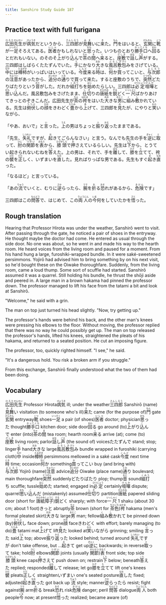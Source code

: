 ```yaml
---
title: Sanshiro Study Guide 187
---
```


## Practice text with full furigana

<p>
<ruby><rb>広田</rb><rt>ひろた</rt></ruby><ruby><rb>先生</rb><rt>せんせい</rt></ruby>が<ruby><rb>病気</rb><rt>びょうき</rt></ruby>だというから、<ruby><rb>三四郎</rb><rt>さんしろう</rt></ruby>が<ruby><rb>見舞</rb><rt>みま</rt></ruby>いに<ruby><rb>来</rb><rt>き</rt></ruby>た。<ruby><rb>門</rb><rt>もん</rt></ruby>をはいると、<ruby><rb>玄関</rb><rt>げんかん</rt></ruby>に<ruby><rb>靴</rb><rt>くつ</rt></ruby>が<ruby><rb>一足</rb><rt>いっそく</rt></ruby>そろえてある。<ruby><rb>医者</rb><rt>いしゃ</rt></ruby>かもしれないと<ruby><rb>思</rb><rt>おも</rt></ruby>った。いつものとおり<ruby><rb>勝手口</rb><rt>かってぐち</rt></ruby>へ<ruby><rb>回</rb><rt>まわ</rt></ruby>るとだれもいない。のそのそ<ruby><rb>上</rb><rt>あ</rt></ruby>がり<ruby><rb>込</rb><rt>こ</rt></ruby>んで<ruby><rb>茶</rb><rt>ちゃ</rt></ruby>の<ruby><rb>間</rb><rt>ま</rt></ruby>へ<ruby><rb>来</rb><rt>く</rt></ruby>ると、<ruby><rb>座敷</rb><rt>ざしき</rt></ruby>で<ruby><rb>話</rb><rt>はな</rt></ruby>し<ruby><rb>声</rb><rt>ごえ</rt></ruby>がする。三四郎はしばらくたたずんでいた。<ruby><rb>手</rb><rt>て</rt></ruby>にかなり<ruby><rb>大</rb><rt>おお</rt></ruby>きな<ruby><rb>風呂敷</rb><rt>ふろしき</rt></ruby><ruby><rb>包</rb><rt>づつ</rt></ruby>みをさげている。<ruby><rb>中</rb><rt>なか</rt></ruby>には<ruby><rb>樽柿</rb><rt>たるがき</rt></ruby>がいっぱいはいっている。<ruby><rb>今度</rb><rt>こんど</rt></ruby>来る<ruby><rb>時</rb><rt>とき</rt></ruby>は、<ruby><rb>何</rb><rt>なに</rt></ruby>か<ruby><rb>買</rb><rt>か</rt></ruby>ってこいと、<ruby><rb>与次郎</rb><rt>よじろう</rt></ruby>の<ruby><rb>注意</rb><rt>ちゅうい</rt></ruby>があったから、<ruby><rb>追分</rb><rt>おいわけ</rt></ruby>の<ruby><rb>通</rb><rt>とお</rt></ruby>りで買って来た。すると座敷のうちで、<ruby><rb>突然</rb><rt>とつぜん</rt></ruby>どたりばたりという<ruby><rb>音</rb><rt>おと</rt></ruby>がした。だれか<ruby><rb>組打</rb><rt>くみう</rt></ruby>ちを<ruby><rb>始</rb><rt>はじ</rt></ruby>めたらしい。三四郎は<ruby><rb>必定</rb><rt>ひつじょう</rt></ruby><ruby><rb>喧嘩</rb><rt>けんか</rt></ruby>と<ruby><rb>思</rb><rt>おも</rt></ruby>い<ruby><rb>込</rb><rt>こ</rt></ruby>んだ。風呂敷包みをさげたまま、<ruby><rb>仕切</rb><rt>しき</rt></ruby>りの<ruby><rb>唐紙</rb><rt>からかみ</rt></ruby>を<ruby><rb>鋭</rb><rt>する</rt></ruby>どく<ruby><rb>一尺</rb><rt>いっしゃく</rt></ruby>ばかりあけてきっとのぞきこんだ。広田先生が<ruby><rb>茶</rb><rt>ちゃ</rt></ruby>の<ruby><rb>袴</rb><rt>はかま</rt></ruby>をはいた<ruby><rb>大</rb><rt>おお</rt></ruby>きな<ruby><rb>男</rb><rt>おとこ</rt></ruby>に<ruby><rb>組</rb><rt>く</rt></ruby>み<ruby><rb>敷</rb><rt>し</rt></ruby>かれている。先生は<ruby><rb>俯伏</rb><rt>うつぶ</rt></ruby>しの<ruby><rb>顔</rb><rt>かお</rt></ruby>をきわどく<ruby><rb>畳</rb><rt>たたみ</rt></ruby>から<ruby><rb>上</rb><rt>あ</rt></ruby>げて、三四郎を<ruby><rb>見</rb><rt>み</rt></ruby>たが、にやりと<ruby><rb>笑</rb><rt>わら</rt></ruby>いながら、
</p>

<p>
「やあ、おいで」と<ruby><rb>言</rb><rt>い</rt></ruby>った。<ruby><rb>上</rb><rt>うえ</rt></ruby>の男はちょっと<ruby><rb>振</rb><rt>ふ</rt></ruby>り<ruby><rb>返</rb><rt>かえ</rt></ruby>ったままである。
</p>

<p>
「先生、<ruby><rb>失礼</rb><rt>しつれい</rt></ruby>ですが、<ruby><rb>起</rb><rt>お</rt></ruby>きてごらんなさい」と言う。なんでも先生の手を<ruby><rb>逆</rb><rt>ぎゃく</rt></ruby>に<ruby><rb>取</rb><rt>と</rt></ruby>って、<ruby><rb>肘</rb><rt>ひじ</rt></ruby>の<ruby><rb>関節</rb><rt>つがい</rt></ruby>を<ruby><rb>表</rb><rt>おもて</rt></ruby>から、<ruby><rb>膝頭</rb><rt>ひざがしら</rt></ruby>で<ruby><rb>押</rb><rt>お</rt></ruby>さえているらしい。先生は<ruby><rb>下</rb><rt>した</rt></ruby>から、とうてい起きられないむねを<ruby><rb>答</rb><rt>こた</rt></ruby>えた。上の男は、それで、手を<ruby><rb>離</rb><rt>はな</rt></ruby>して、<ruby><rb>膝</rb><rt>ひざ</rt></ruby>を<ruby><rb>立</rb><rt>た</rt></ruby>てて、袴の<ruby><rb>襞</rb><rt>ひだ</rt></ruby>を<ruby><rb>正</rb><rt>ただ</rt></ruby>しく、いずまいを<ruby><rb>直</rb><rt>なお</rt></ruby>した。見ればりっぱな男である。先生もすぐ<ruby><rb>起</rb><rt>お</rt></ruby>き<ruby><rb>直</rb><rt>なお</rt></ruby>った。
</p>

<p>「なるほど」と言っている。</p>
<p>
「あの<ruby><rb>流</rb><rt>りゅう</rt></ruby>でいくと、むりに<ruby><rb>逆</rb><rt>さか</rt></ruby>らったら、<ruby><rb>腕</rb><rt>うで</rt></ruby>を<ruby><rb>折</rb><rt>お</rt></ruby>る<ruby><rb>恐</rb><rt>おそ</rt></ruby>れがあるから、<ruby><rb>危険</rb><rt>きけん</rt></ruby>です」
</p>

<p>
三四郎はこの<ruby><rb>問答</rb><rt>もんどう</rt></ruby>で、はじめて、この<ruby><rb>両人</rb><rt>りょうにん</rt></ruby>の<ruby><rb>今</rb><rt>いま</rt></ruby>何をしていたかを<ruby><rb>悟</rb><rt>さと</rt></ruby>った。
</p>


## Rough translation

Hearing that Professor Hirota was under the weather, Sanshirō went to visit. After passing through the gate, he noticed a pair of shoes in the entryway. He thought maybe the doctor had come. He entered as usual through the side door. No one was about, so he went in and made his way to the hearth room. He heard voices from the living room and paused for a moment. From his hand hung a large, furoshiki-wrapped bundle. In it were saké-sweetened persimmons. Yojirō had advised him to bring something by on his next visit, so he'd bought these on the Oiwake thoroughfare. Suddenly, from the living room, came a loud thump. Some sort of scuffle had started. Sanshirō assumed it was a quarrel. Still holding his bundle, he thrust the shōji aside and peered in. A large man in a brown hakama had pinned the professor down. The professor managed to lift his face from the tatami a bit and look at Sanshirō.

"Welcome," he said with a grin.

The man on top just turned his head slightly. "Now, try getting up."

The professor's hands were behind his back, and the other man's knees were pressing his elbows to the floor. Without moving, the professor replied that there was no way he could possibly get up. The man on top released the professor's hands, lifted his knees, straightened the pleats of his hakama, and returned to a seated position. He cut an imposing figure.

The professor, too, quickly righted himself. "I see," he said.

"It's a dangerous hold. You risk a broken arm if you struggle."

From this exchange, Sanshirō finally understood what the two of them had been doing.            


## Vocabulary

<p>
<span class="vocabstudy"><ruby><rb>広田</rb><rt>ひろた</rt></ruby><ruby><rb>先生</rb><rt>せんせい</rt></ruby>&nbsp;Professor Hirota</span><span class="vocabstudy"><ruby><rb>病気</rb><rt>びょうき</rt></ruby>&nbsp;ill; under the weather</span><span class="vocabstudy"><ruby><rb>三四郎</rb><rt>さんしろう</rt></ruby>&nbsp;Sanshirō (name)</span><span class="vocabstudy"><ruby><rb>見舞</rb><rt>みま</rt></ruby>い&nbsp;visitation (to someone who's ill)</span><span class="vocabstudy"><ruby><rb>来</rb><rt>き</rt></ruby>た&nbsp;came (for the purpose of)</span><span class="vocabstudy"><ruby><rb>門</rb><rt>もん</rt></ruby>&nbsp;gate</span><span class="vocabstudy"><ruby><rb>玄関</rb><rt>げんかん</rt></ruby>&nbsp;entryway</span><span class="vocabstudy"><ruby><rb>靴</rb><rt>くつ</rt></ruby>&nbsp;shoes</span><span class="vocabstudy"><ruby><rb>一足</rb><rt>いっそく</rt></ruby>&nbsp;a pair (of shoes)</span><span class="vocabstudy"><ruby><rb>医者</rb><rt>いしゃ</rt></ruby>&nbsp;doctor; physician</span><span class="vocabstudy"><ruby><rb>思</rb><rt>おも</rt></ruby>った&nbsp;thought</span><span class="vocabstudy"><ruby><rb>勝手口</rb><rt>かってぐち</rt></ruby>&nbsp;kitchen door; side door</span><span class="vocabstudy"><ruby><rb>回</rb><rt>まわ</rt></ruby>る&nbsp;go around (to)</span><span class="vocabstudy"><ruby><rb>上</rb><rt>あ</rt></ruby>がり<ruby><rb>込</rb><rt>こ</rt></ruby>んで&nbsp;enter (into)</span><span class="vocabstudy"><ruby><rb>茶</rb><rt>ちゃ</rt></ruby>の<ruby><rb>間</rb><rt>ま</rt></ruby>&nbsp;tea room; hearth room</span><span class="vocabstudy"><ruby><rb>来</rb><rt>く</rt></ruby>る&nbsp;arrive (at); come (to)</span><span class="vocabstudy"><ruby><rb>座敷</rb><rt>ざしき</rt></ruby>&nbsp;living room; parlor</span><span class="vocabstudy"><ruby><rb>話</rb><rt>はな</rt></ruby>し<ruby><rb>声</rb><rt>ごえ</rt></ruby>&nbsp;(the sound of) voices</span><span class="vocabstudy">たたずんで&nbsp;stand; stop; linger</span><span class="vocabstudy"><ruby><rb>手</rb><rt>て</rt></ruby>&nbsp;hand</span><span class="vocabstudy"><ruby><rb>大</rb><rt>おお</rt></ruby>きな&nbsp;large</span><span class="vocabstudy"><ruby><rb>風呂敷</rb><rt>ふろしき</rt></ruby><ruby><rb>包</rb><rt>づつ</rt></ruby>み&nbsp;bundle wrapped in furoshiki (carrying cloth)</span><span class="vocabstudy"><ruby><rb>中</rb><rt>なか</rt></ruby>&nbsp;inside</span><span class="vocabstudy"><ruby><rb>樽柿</rb><rt>たるがき</rt></ruby>&nbsp;persimmons mellowed in a saké cask</span><span class="vocabstudy"><ruby><rb>今度</rb><rt>こんど</rt></ruby>&nbsp;next time</span><span class="vocabstudy"><ruby><rb>時</rb><rt>とき</rt></ruby>&nbsp;time; occasion</span><span class="vocabstudy"><ruby><rb>何</rb><rt>なに</rt></ruby>か&nbsp;something</span><span class="vocabstudy"><ruby><rb>買</rb><rt>か</rt></ruby>ってこい&nbsp;buy (and bring with)</span><span class="vocabstudy"><ruby><rb>与次郎</rb><rt>よじろう</rt></ruby>&nbsp;Yojirō (name)</span><span class="vocabstudy"><ruby><rb>注意</rb><rt>ちゅうい</rt></ruby>&nbsp;advice</span><span class="vocabstudy"><ruby><rb>追分</rb><rt>おいわけ</rt></ruby>&nbsp;Oiwake (place name)</span><span class="vocabstudy"><ruby><rb>通</rb><rt>とお</rt></ruby>り&nbsp;boulevard; main thoroughfare</span><span class="vocabstudy"><ruby><rb>突然</rb><rt>とつぜん</rt></ruby>&nbsp;suddenly</span><span class="vocabstudy">どたりばたり&nbsp;plop; thump</span><span class="vocabstudy"><ruby><rb>音</rb><rt>おと</rt></ruby>&nbsp;sound</span><span class="vocabstudy"><ruby><rb>組打</rb><rt>くみう</rt></ruby>ち&nbsp;scuffle; tussle</span><span class="vocabstudy"><ruby><rb>始</rb><rt>はじ</rt></ruby>めた&nbsp;started; engaged in</span><span class="vocabstudy"><ruby><rb>必定</rb><rt>ひつじょう</rt></ruby>&nbsp;certainly</span><span class="vocabstudy"><ruby><rb>喧嘩</rb><rt>けんか</rt></ruby>&nbsp;dispute; quarrel</span><span class="vocabstudy"><ruby><rb>思</rb><rt>おも</rt></ruby>い<ruby><rb>込</rb><rt>こ</rt></ruby>んだ&nbsp;(mistakenly) assumed</span><span class="vocabstudy"><ruby><rb>仕切</rb><rt>しき</rt></ruby>り&nbsp;partition</span><span class="vocabstudy"><ruby><rb>唐紙</rb><rt>からかみ</rt></ruby>&nbsp;papered sliding door (short for <ruby><rb>唐紙</rb><rt>からかみ</rt></ruby><ruby><rb>障子</rb><rt>しょうじ</rt></ruby>)</span><span class="vocabstudy"><ruby><rb>鋭</rb><rt>する</rt></ruby>どく&nbsp;sharply; with force</span><span class="vocabstudy"><ruby><rb>一尺</rb><rt>いっしゃく</rt></ruby>&nbsp;1 shaku (about 30 cm; about 1 foot)</span><span class="vocabstudy">きっと&nbsp;abruptly</span><span class="vocabstudy"><ruby><rb>茶</rb><rt>ちゃ</rt></ruby>&nbsp;brown (short for <ruby><rb>茶色</rb><rt>ちゃいろ</rt></ruby>)</span><span class="vocabstudy"><ruby><rb>袴</rb><rt>はかま</rt></ruby>&nbsp;hakama (men's formal pleated skirt)</span><span class="vocabstudy"><ruby><rb>大</rb><rt>おお</rt></ruby>きな&nbsp;large</span><span class="vocabstudy"><ruby><rb>男</rb><rt>おとこ</rt></ruby>&nbsp;man; fellow</span><span class="vocabstudy"><ruby><rb>組</rb><rt>く</rt></ruby>み<ruby><rb>敷</rb><rt>し</rt></ruby>かれて&nbsp;be pinned down (by)</span><span class="vocabstudy"><ruby><rb>俯伏</rb><rt>うつぶ</rt></ruby>し&nbsp;face down; prone</span><span class="vocabstudy"><ruby><rb>顔</rb><rt>かお</rt></ruby>&nbsp;face</span><span class="vocabstudy">きわどく&nbsp;with effort; barely managing (to do)</span><span class="vocabstudy"><ruby><rb>畳</rb><rt>たたみ</rt></ruby>&nbsp;tatami mat</span><span class="vocabstudy"><ruby><rb>上</rb><rt>あ</rt></ruby>げて&nbsp;lift</span><span class="vocabstudy"><ruby><rb>見</rb><rt>み</rt></ruby>た&nbsp;looked at</span><span class="vocabstudy"><ruby><rb>笑</rb><rt>わら</rt></ruby>いながら&nbsp;grinning; smiling</span>
<span class="vocabstudy"><ruby><rb>言</rb><rt>い</rt></ruby>った&nbsp;said</span><span class="vocabstudy"><ruby><rb>上</rb><rt>うえ</rt></ruby>&nbsp;top; above</span><span class="vocabstudy"><ruby><rb>振</rb><rt>ふ</rt></ruby>り<ruby><rb>返</rb><rt>かえ</rt></ruby>った&nbsp;looked behind; turned around</span>
<span class="vocabstudy"><ruby><rb>失礼</rb><rt>しつれい</rt></ruby>ですが&nbsp;don't take offense, but ...</span><span class="vocabstudy"><ruby><rb>起</rb><rt>お</rt></ruby>きて&nbsp;get up</span><span class="vocabstudy"><ruby><rb>逆</rb><rt>ぎゃく</rt></ruby>に&nbsp;backwards; in reverse</span><span class="vocabstudy"><ruby><rb>取</rb><rt>と</rt></ruby>って&nbsp;take; hold</span><span class="vocabstudy"><ruby><rb>肘</rb><rt>ひじ</rt></ruby>&nbsp;elbows</span><span class="vocabstudy"><ruby><rb>関節</rb><rt>つがい</rt></ruby>&nbsp;joints (usually <ruby><rb>関節</rb><rt>かんせつ</rt></ruby>)</span><span class="vocabstudy"><ruby><rb>表</rb><rt>おもて</rt></ruby>&nbsp;front side; top side</span><span class="vocabstudy"><ruby><rb>膝頭</rb><rt>ひざがしら</rt></ruby>&nbsp;knee caps</span><span class="vocabstudy"><ruby><rb>押</rb><rt>お</rt></ruby>さえて&nbsp;push down on; restrain</span><span class="vocabstudy"><ruby><rb>下</rb><rt>した</rt></ruby>&nbsp;below; beneath</span><span class="vocabstudy"><ruby><rb>答</rb><rt>こた</rt></ruby>えた&nbsp;replied; responded</span><span class="vocabstudy"><ruby><rb>離</rb><rt>はな</rt></ruby>して&nbsp;release; let go</span><span class="vocabstudy"><ruby><rb>膝</rb><rt>ひざ</rt></ruby>を<ruby><rb>立</rb><rt>た</rt></ruby>てて&nbsp;lift one's knees</span><span class="vocabstudy"><ruby><rb>襞</rb><rt>ひだ</rt></ruby>&nbsp;pleats</span><span class="vocabstudy"><ruby><rb>正</rb><rt>ただ</rt></ruby>しく&nbsp;straighten</span><span class="vocabstudy">いずまい&nbsp;one's seated posture</span><span class="vocabstudy"><ruby><rb>直</rb><rt>なお</rt></ruby>した&nbsp;fixed; adjusted</span><span class="vocabstudy"><ruby><rb>起</rb><rt>お</rt></ruby>き<ruby><rb>直</rb><rt>なお</rt></ruby>った&nbsp;got back up</span>
<span class="vocabstudy"><ruby><rb>流</rb><rt>りゅう</rt></ruby>&nbsp;style; manner</span><span class="vocabstudy"><ruby><rb>逆</rb><rt>さか</rt></ruby>らったら&nbsp;resist; fight against</span><span class="vocabstudy"><ruby><rb>腕</rb><rt>うで</rt></ruby>&nbsp;arm</span><span class="vocabstudy"><ruby><rb>折</rb><rt>お</rt></ruby>る&nbsp;break</span><span class="vocabstudy"><ruby><rb>恐</rb><rt>おそ</rt></ruby>れ&nbsp;risk</span><span class="vocabstudy"><ruby><rb>危険</rb><rt>きけん</rt></ruby>&nbsp;danger; peril</span>
<span class="vocabstudy"><ruby><rb>問答</rb><rt>もんどう</rt></ruby>&nbsp;dialogue</span><span class="vocabstudy"><ruby><rb>両人</rb><rt>りょうにん</rt></ruby>&nbsp;both people</span><span class="vocabstudy"><ruby><rb>今</rb><rt>いま</rt></ruby>&nbsp;now; at present</span><span class="vocabstudy"><ruby><rb>悟</rb><rt>さと</rt></ruby>った&nbsp;realized; became aware (of)</span>
</p>
